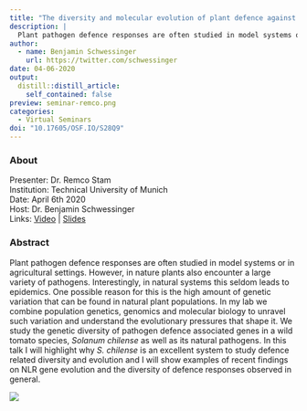 ```yaml
---
title: "The diversity and molecular evolution of plant defence against pathogens in nature"
description: |
  Plant pathogen defence responses are often studied in model systems or in agricultural settings. However, in nature plants also encounter a large variety of pathogens. Interestingly, in natural systems this seldom leads to epidemics. One possible reason for this is the high amount of genetic variation that can be found in natural plant populations. 
author:
  - name: Benjamin Schwessinger
    url: https://twitter.com/schwessinger
date: 04-06-2020
output:
  distill::distill_article:
    self_contained: false
preview: seminar-remco.png
categories:
  - Virtual Seminars
doi: "10.17605/OSF.IO/S28Q9"
---
```


### About

Presenter: Dr. Remco Stam\
Institution: Technical University of Munich\
Date: April 6th 2020\
Host: Dr. Benjamin Schwessinger\
Links: [Video](https://youtu.be/xaUz_68jwHk) \| [Slides](https://doi.org/10.17605/OSF.IO/S28Q9)

### Abstract

Plant pathogen defence responses are often studied in model systems or in agricultural settings.
However, in nature plants also encounter a large variety of pathogens. Interestingly, in natural systems this seldom leads to epidemics.
One possible reason for this is the high amount of genetic variation that can be found in natural plant populations.
In my lab we combine population genetics, genomics and molecular biology to unravel such variation and understand the evolutionary pressures that shape it.
We study the genetic diversity of pathogen defence associated genes in a wild tomato species, *Solanum chilense* as well as its natural pathogens.
In this talk I will highlight why *S. chilense* is an excellent system to study defence related diversity and evolution and I will show examples of recent findings on NLR gene evolution and the diversity of defence responses observed in general.

![](seminar-remco.png)

